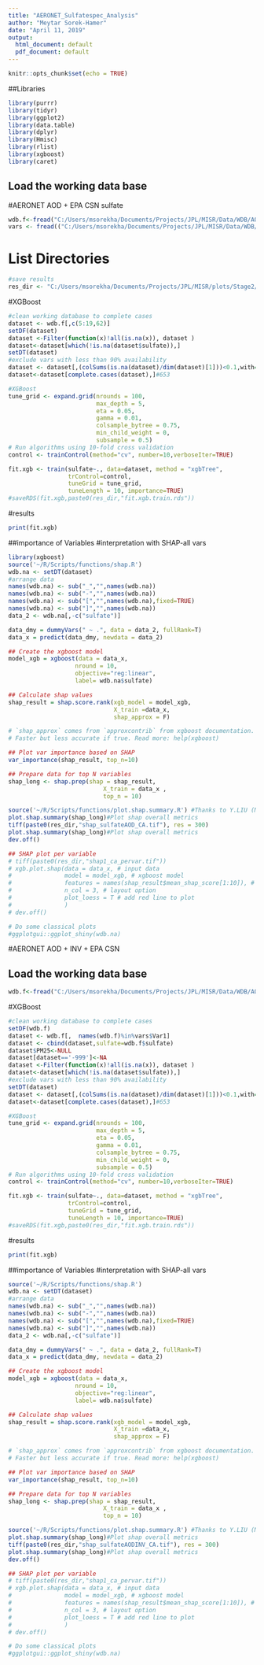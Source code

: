 ---
title: "AERONET_Sulfatespec_Analysis"
author: "Meytar Sorek-Hamer"
date: "April 11, 2019"
output:
  html_document: default
  pdf_document: default
---

```{r setup, include=FALSE}
knitr::opts_chunk$set(echo = TRUE)
```

##Libraries
```{r,echo=FALSE,include=FALSE}
library(purrr)
library(tidyr)
library(ggplot2)
library(data.table)
library(dplyr)
library(Hmisc)
library(rlist)
library(xgboost)
library(caret)
```
## Load the working data base
#AERONET AOD + EPA CSN sulfate
```{r}

wdb.f<-fread("C:/Users/msorekha/Documents/Projects/JPL/MISR/Data/WDB/AODonly.pm.spec.csv")
vars <- fread(("C:/Users/msorekha/Documents/Projects/JPL/MISR/Data/WDB/vars.type.spec.csv"))
```

# List Directories
```{r message=FALSE, warning=FALSE, paged.print=FALSE}
#save results
res_dir <- "C:/Users/msorekha/Documents/Projects/JPL/MISR/plots/Stage2/"

```
#XGBoost
```{r,echo=T,results='hide'}
#clean working database to complete cases
dataset <- wdb.f[,c(5:19,62)]
setDF(dataset)
dataset <-Filter(function(x)!all(is.na(x)), dataset )
dataset<-dataset[which(!is.na(dataset$sulfate)),]
setDT(dataset)
#exclude vars with less than 90% availability
dataset <- dataset[,(colSums(is.na(dataset)/dim(dataset)[1]))<0.1,with=FALSE]#423*59 vars
dataset<-dataset[complete.cases(dataset),]#653

#XGBoost
tune_grid <- expand.grid(nrounds = 100,
                         max_depth = 5,
                         eta = 0.05,
                         gamma = 0.01,
                         colsample_bytree = 0.75,
                         min_child_weight = 0,
                         subsample = 0.5)
# Run algorithms using 10-fold cross validation
control <- trainControl(method="cv", number=10,verboseIter=TRUE)

fit.xgb <- train(sulfate~., data=dataset, method = "xgbTree",
                 trControl=control,
                 tuneGrid = tune_grid,
                 tuneLength = 10, importance=TRUE)
#saveRDS(fit.xgb,paste0(res_dir,"fit.xgb.train.rds"))
```
#results
```{r}
print(fit.xgb)

```

##importance of Variables
#interpretation with SHAP-all vars
```{r}
library(xgboost)
source('~/R/Scripts/functions/shap.R')
wdb.na <- setDT(dataset)
#arrange data
names(wdb.na) <- sub("_","",names(wdb.na))
names(wdb.na) <- sub("-","",names(wdb.na))
names(wdb.na) <- sub("[","",names(wdb.na),fixed=TRUE)
names(wdb.na) <- sub("]","",names(wdb.na))
data_2 <- wdb.na[,-c("sulfate")]

data_dmy = dummyVars(" ~ .", data = data_2, fullRank=T)
data_x = predict(data_dmy, newdata = data_2)

## Create the xgboost model
model_xgb = xgboost(data = data_x, 
                   nround = 10, 
                   objective="reg:linear",
                   label= wdb.na$sulfate)  

## Calculate shap values
shap_result = shap.score.rank(xgb_model = model_xgb, 
                              X_train =data_x,
                              shap_approx = F)

# `shap_approx` comes from `approxcontrib` from xgboost documentation. 
# Faster but less accurate if true. Read more: help(xgboost)

## Plot var importance based on SHAP
var_importance(shap_result, top_n=10)

## Prepare data for top N variables
shap_long <- shap.prep(shap = shap_result,
                           X_train = data_x , 
                           top_n = 10)

source('~/R/Scripts/functions/plot.shap.summary.R') #Thanks to Y.LIU (MSSM)
plot.shap.summary(shap_long)#Plot shap overall metrics
tiff(paste0(res_dir,"shap_sulfateAOD_CA.tif"), res = 300)
plot.shap.summary(shap_long)#Plot shap overall metrics
dev.off()

## SHAP plot per variable 
# tiff(paste0(res_dir,"shap1_ca_pervar.tif"))
# xgb.plot.shap(data = data_x, # input data
#               model = model_xgb, # xgboost model
#               features = names(shap_result$mean_shap_score[1:10]), # only top 10 var
#               n_col = 3, # layout option
#               plot_loess = T # add red line to plot
#               )
# dev.off()

# Do some classical plots
#ggplotgui::ggplot_shiny(wdb.na)
```
#AERONET AOD + INV + EPA CSN

## Load the working data base
```{r}
wdb.f<-fread("C:/Users/msorekha/Documents/Projects/JPL/MISR/Data/WDB/AOD.pm.inv_CA.csv")#739 obs

```

#XGBoost
```{r,echo=T,results='hide'}
#clean working database to complete cases
setDF(wdb.f)
dataset <- wdb.f[,  names(wdb.f)%in%vars$Var1]
dataset <- cbind(dataset,sulfate=wdb.f$sulfate)
dataset$PM25<-NULL
dataset[dataset=='-999']<-NA
dataset <-Filter(function(x)!all(is.na(x)), dataset )
dataset<-dataset[which(!is.na(dataset$sulfate)),]
#exclude vars with less than 90% availability
setDT(dataset)
dataset <- dataset[,(colSums(is.na(dataset)/dim(dataset)[1]))<0.1,with=FALSE]#423*59 vars
dataset<-dataset[complete.cases(dataset),]#653

#XGBoost
tune_grid <- expand.grid(nrounds = 100,
                         max_depth = 5,
                         eta = 0.05,
                         gamma = 0.01,
                         colsample_bytree = 0.75,
                         min_child_weight = 0,
                         subsample = 0.5)
# Run algorithms using 10-fold cross validation
control <- trainControl(method="cv", number=10,verboseIter=TRUE)

fit.xgb <- train(sulfate~., data=dataset, method = "xgbTree",
                 trControl=control,
                 tuneGrid = tune_grid,
                 tuneLength = 10, importance=TRUE)
#saveRDS(fit.xgb,paste0(res_dir,"fit.xgb.train.rds"))
```
#results 
```{r}
print(fit.xgb)
```

##importance of Variables
#interpretation with SHAP-all vars
```{r}

source('~/R/Scripts/functions/shap.R')
wdb.na <- setDT(dataset)
#arrange data
names(wdb.na) <- sub("_","",names(wdb.na))
names(wdb.na) <- sub("-","",names(wdb.na))
names(wdb.na) <- sub("[","",names(wdb.na),fixed=TRUE)
names(wdb.na) <- sub("]","",names(wdb.na))
data_2 <- wdb.na[,-c("sulfate")]

data_dmy = dummyVars(" ~ .", data = data_2, fullRank=T)
data_x = predict(data_dmy, newdata = data_2)

## Create the xgboost model
model_xgb = xgboost(data = data_x, 
                   nround = 10, 
                   objective="reg:linear",
                   label= wdb.na$sulfate)  

## Calculate shap values
shap_result = shap.score.rank(xgb_model = model_xgb, 
                              X_train =data_x,
                              shap_approx = F)

# `shap_approx` comes from `approxcontrib` from xgboost documentation. 
# Faster but less accurate if true. Read more: help(xgboost)

## Plot var importance based on SHAP
var_importance(shap_result, top_n=10)

## Prepare data for top N variables
shap_long <- shap.prep(shap = shap_result,
                           X_train = data_x , 
                           top_n = 10)

source('~/R/Scripts/functions/plot.shap.summary.R') #Thanks to Y.LIU (MSSM)
plot.shap.summary(shap_long)#Plot shap overall metrics
tiff(paste0(res_dir,"shap_sulfateAODINV_CA.tif"), res = 300)
plot.shap.summary(shap_long)#Plot shap overall metrics
dev.off()

## SHAP plot per variable 
# tiff(paste0(res_dir,"shap1_ca_pervar.tif"))
# xgb.plot.shap(data = data_x, # input data
#               model = model_xgb, # xgboost model
#               features = names(shap_result$mean_shap_score[1:10]), # only top 10 var
#               n_col = 3, # layout option
#               plot_loess = T # add red line to plot
#               )
# dev.off()

# Do some classical plots
#ggplotgui::ggplot_shiny(wdb.na)
```



